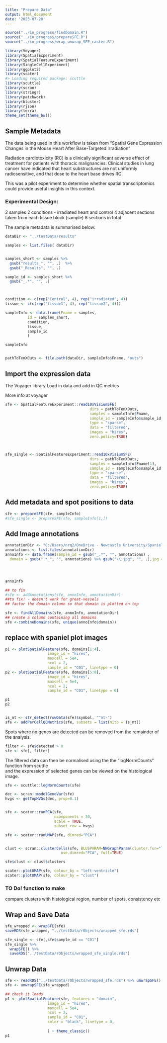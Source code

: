 ```yaml
---
title: "Prepare Data"
output: html_document
date: '2023-07-28'
---
```


```r
source("../in_progress/findDomain.R")
source("../in_progress/prepareSFE.R")
source("../in_progress/wrap_unwrap_SFE_raster.R")

library(Voyager)
library(SpatialExperiment)
library(SpatialFeatureExperiment)
library(SingleCellExperiment)
library(ggplot2)
library(scater)
#> Loading required package: scuttle
library(scuttle)
library(scran)
library(stringr)
library(patchwork)
library(bluster)
library(rjson)
library(terra)
theme_set(theme_bw())

```


## Sample Metadata

The data being used in this workflow is taken from "Spatial Gene Expression 
Changes in the Mouse Heart After Base-Targeted Irradiation"

Radiation cardiotoxicity (RC) is a clinically significant 
adverse effect of treatment for patients with thoracic malignancies. 
Clinical studies in lung cancer have indicated that heart substructures 
are not uniformly radiosensitive, and that dose to the heart base drives RC.

This was a pilot experiment to determine whether spatial transcriptomics 
could provide useful insights in this context. 


### Experimental Design:
2 samples
2 conditions - irradiated heart and control
4 adjacent sections taken from each tissue block (sample)
8 sections in total


The sample metadata is summarised below:


```r
dataDir <- "../testData/results"

samples <- list.files( dataDir)


samples_short <- samples %>% 
  gsub("results_", "", .)  %>% 
  gsub("_Results", "", .)

sample_id <- samples_short %>% 
  gsub("_.*", "", .)  



condition <- c(rep("Control", 4), rep("irradiated", 4))
tissue <- c(c(rep("tissue1", 4), rep("tissue2", 4)))

sampleInfo <- data.frame(Fname = samples, 
          id = samples_short, 
          condition, 
          tissue, 
          sample_id
          )

sampleInfo


pathToTenXOuts <- file.path(dataDir, sampleInfo$Fname, "outs")
```

## Import the expression data

The Voyager library Load in data and add in QC metrics

More info at voyager


```r


sfe <- SpatialFeatureExperiment::read10xVisiumSFE(
                                      dirs = pathToTenXOuts, 
                                      samples = sampleInfo$Fname, 
                                      sample_id = sampleInfo$sample_id, 
                                      type = "sparse", 
                                      data = "filtered", 
                                      images = "hires",
                                      zero.policy=TRUE)



sfe_single <- SpatialFeatureExperiment::read10xVisiumSFE(
                                      dirs = pathToTenXOuts, 
                                      samples = sampleInfo$Fname[1], 
                                      sample_id = sampleInfo$sample_id[1], 
                                      type = "sparse", 
                                      data = "filtered", 
                                      images = "hires",
                                      zero.policy=TRUE)


```





## Add metadata and spot positions to data

```r
sfe <- prepareSFE(sfe, sampleInfo)
#sfe_single <- prepareSFE(sfe, sampleInfo[1,])
```


## Add Image annotations

```r
annotationDir <- "C:/Users/nrq2/OneDrive - Newcastle University/SpanielTest/testData/annotation_images"
annotations <- list.files(annotationDir) 
annoInfo <- data.frame(sample_id = gsub("_.*", "", annotations) ,
  domain = gsub(".*_", "", annotations) %>% gsub("\\.jpg", "", .),jpg = annotations) %>% dplyr::filter(domain != "great-vessels")




annoInfo
```


```r
## to fix
#sfe <- addAnnotations(sfe, annoInfo, annotationDir)
##to fix! - doesn't work for great-vessels
## factor the domain column so that domain is plotted on top

sfe <- findAllDomains(sfe, annoInfo, annotationDir)
## create a column containing all domains
sfe <-combineDomains(sfe, unique(annoInfo$domain))

```

## replace with spaniel plot images
```r
p1 <- plotSpatialFeature(sfe, domains[1:4],
                   image_id = "hires", 
                   maxcell = 5e4, 
                   ncol = 2, 
                   sample_id = "C01", linetype = 0)
p2 <- plotSpatialFeature(sfe, domains[5:8],
                   image_id = "hires", 
                   maxcell = 5e4, 
                   ncol = 2, 
                   sample_id = "C01", linetype = 0)

p1
p2

```

```r

```




```r
is_mt <- str_detect(rowData(sfe)$symbol, "^mt-")
sfe <- addPerCellQCMetrics(sfe, subsets = list(mito = is_mt))
```


Spots where no genes are detected can be removed from the remainder of the 
analysis.

```r
filter <- sfe$detected > 0
sfe <- sfe[, filter]
```


The filtered data can then be normalised using the the "logNormCounts" 
function from scuttle  
and the expression of selected genes can be viewed on the histological image.


```r
sfe <- scuttle::logNormCounts(sfe)

dec <- scran::modelGeneVar(sfe)
hvgs <- getTopHVGs(dec, prop=0.1)


sfe <- scater::runPCA(sfe,
                      ncomponents = 30,
                      scale = TRUE, 
                      subset_row = hvgs)

sfe <- scater::runUMAP(sfe, dimred="PCA")


clust <- scran::clusterCells(sfe, BLUSPARAM=NNGraphParam(cluster.fun="louvain"), 
                         use.dimred="PCA", full=TRUE)

sfe$clust <- clust$clusters

```


```r
scater::plotUMAP(sfe, colour_by = "left-ventricle")
scater::plotUMAP(sfe, colour_by = "clust")
```


### TO Do! function to make

compare clusters with histological region, number of spots, consistency etc

## Wrap and Save Data

```r
sfe_wrapped <- wrapSFE(sfe)
saveRDS(sfe_wrapped, "../testData/rObjects/wrapped_sfe.rds")

sfe_single <- sfe[,sfe$sample_id == "C01"]
sfe_single %>% 
  wrapSFE() %>% 
  saveRDS("../testData/rObjects/wrapped_sfe_single.rds")

```


## Unwrap Data

```r
sfe <- readRDS("../testData/rObjects/wrapped_sfe.rds") %>% unwrapSFE()
sfe <- unwrapSFE(sfe_wrapped)

## check it loads
p1 <- plotSpatialFeature(sfe, features = "domain",
                   image_id = "hires", 
                   maxcell = 5e4, 
                   ncol = 2, 
                   sample_id = "C01",
                   color = "black", linetype = 0,
                   
                   ) + theme_classic()
p1


```

